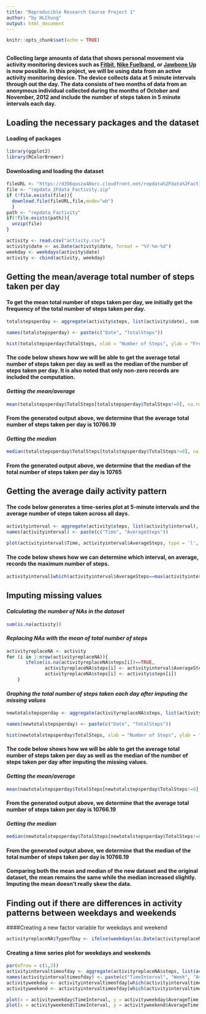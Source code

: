 ```yaml
---
title: "Reproducible Research Course Project 1"
author: "by HLChung"
output: html_document
---
```


```r
knitr::opts_chunk$set(echo = TRUE)
```

##
#### Collecting large amounts of data that shows personal movement via activity monitoring devices such as [Fitbit](http://www.fitbit.com/), [Nike Fuelband](http://www.nike.com/us/en_us/c/nikeplus-fuelband), or [Jawbone Up](https://jawbone.com/up) is now possible. In this project, we will be using data from an active activity monitoring device. The device collects data at 5 minute intervals through out the day. The data consists of two months of data from an anonymous individual collected during the months of October and November, 2012 and include the number of steps taken in 5 minute intervals each day.

## Loading the necessary packages and the dataset
#### Loading of packages
``` r
library(ggplot2)
library(RColorBrewer)
```
#### Downloading and loading the dataset
``` r
fileURL <- "https://d396qusza40orc.cloudfront.net/repdata%2Fdata%2Factivity.zip"
file <- "repdata_2Fdata_Factivity.zip"
if (!file.exists(file)){
  download.file(fileURL,file,mode="wb")
  }
path <- "repdata_Factivity"
if(!file.exists(path)){
  unzip(file)
}

activity <- read.csv("activity.csv")
activity$date <- as.Date(activity$date, format = "%Y-%m-%d")
weekday <- weekdays(activity$date)
activity <- cbind(activity, weekday)
```

## Getting the mean/average total number of steps taken per day
#### To get the mean total number of steps taken per day, we initially get the frequency of the total number of steps taken per day. 
``` r
totalstepsperday <- aggregate(activity$steps, list(activity$date), sum, na.rm=TRUE)

names(totalstepsperday) <- paste(c("Date", "TotalSteps"))

hist(totalstepsperday$TotalSteps, xlab = "Number of Steps", ylab = "Frequency", main = "Frequency of Total Number of Steps per Day ", col=brewer.pal(n=8, name="Spectral"))
```

#### The code below shows how we will be able to get the **average total number of steps taken per day** as well as the **median of the number of steps taken per day**. It is also noted that only non-zero records are included the computation. 

#### _Getting the mean/average_
```r
mean(totalstepsperday$TotalSteps[totalstepsperday$TotalSteps!=0], na.rm = TRUE)
```

#### From the generated output above, we determine that **the average total number of steps taken per day is 10766.19**

#### _Getting the median_
```r
median(totalstepsperday$TotalSteps[totalstepsperday$TotalSteps!=0], na.rm = TRUE)
```

#### From the generated output above, we determine that **the median of the total number of steps taken per day is 10765**

## Getting the average daily activity pattern
#### The code below generates a time-series plot at 5-minute intervals and the average number of steps taken across all days.
```r
activityinterval <- aggregate(activity$steps, list(activity$interval), mean, na.rm = TRUE)
names(activityinterval) <- paste(c("Time", "AverageSteps"))

plot(activityinterval$Time, activityinterval$AverageSteps, type = 'l', xlab = "Time Interval", ylab = "Average Steps", main = "Average Daily Activity Pattern (at 5-minute intervals)")
```

#### The code below shows how we can determine which interval, on average, records the maximum number of steps.
```r
activityinterval[which(activityinterval$AverageSteps==max(activityinterval$AverageSteps)), ]
```

## Imputing missing values
#### _Calculating the number of NAs in the dataset_
```r
sum(is.na(activity))
```

#### _Replacing NAs with the mean of total number of steps_
```r
activityreplaceNA <- activity
for (i in 1:nrow(activityreplaceNA)){
       ifelse(is.na(activityreplaceNA$steps[i])==TRUE,
              activityreplaceNA$steps[i] <- activityinterval$AverageSteps[activityinterval$Time==activityreplaceNA$interval[i]],
              activityreplaceNA$steps[i] <- activity$steps[i])
    }
```

#### _Graphing the total number of steps taken each day after imputing the missing values_
```r
newtotalstepsperday <- aggregate(activityreplaceNA$steps, list(activityreplaceNA$date), sum, na.rm=TRUE)

names(newtotalstepsperday) <- paste(c("Date", "TotalSteps"))

hist(newtotalstepsperday$TotalSteps, xlab = "Number of Steps", ylab = "Frequency", main = "Frequency of Total Number of Steps per Day ", col=brewer.pal(n=8, name="Spectral"))
```

#### The code below shows how we will be able to get the **average total number of steps taken per day** as well as the **median of the number of steps taken per day** after imputing the missing values. 
#### _Getting the mean/average_
```r
mean(newtotalstepsperday$TotalSteps[newtotalstepsperday$TotalSteps!=0], na.rm = TRUE)
```
#### From the generated output above, we determine that **the average total number of steps taken per day is 10766.19**
#### _Getting the median_
```r
median(newtotalstepsperday$TotalSteps[newtotalstepsperday$TotalSteps!=0], na.rm = TRUE)
```
#### From the generated output above, we determine that **the median of the total number of steps taken per day is 10766.19**

#### Comparing both the mean and median of the new dataset and the original dataset, the mean remains the same while the median increased slightly. Imputing the mean doesn't really skew the data.

## Finding out if there are differences in activity patterns between weekdays and weekends
####Creating a new factor variable for weekdays and weekend
```r
activityreplaceNA$TypeofDay <- ifelse(weekdays(as.Date(activityreplaceNA$date))=="Saturday"|weekdays(as.Date(activityreplaceNA$date))=="Sunday","Weekend","Weekday")
```
#### Creating a time series plot for weekdays and weekends
```r
par(mfrow = c(1,2))
activityintervaltimeofday <- aggregate(activityreplaceNA$steps, list(activityreplaceNA$interval, activityreplaceNA$TypeofDay), mean)
names(activityintervaltimeofday) <- paste(c("TimeInterval", "Week", "AverageTime")) 
activityweekday <- activityintervaltimeofday[which(activityintervaltimeofday$Week == "Weekday"), ]
activityweekend <- activityintervaltimeofday[which(activityintervaltimeofday$Week == "Weekend"), ]

plot(x = activityweekday$TimeInterval, y = activityweekday$AverageTime, type='l', main="Average Daily Steps (Weekday)",xlab="Interval",ylab="Steps")
plot(x = activityweekend$TimeInterval, y = activityweekend$AverageTime, type='l', main="Average Daily Steps (Weekend)",xlab="Interval",ylab="Steps")
```